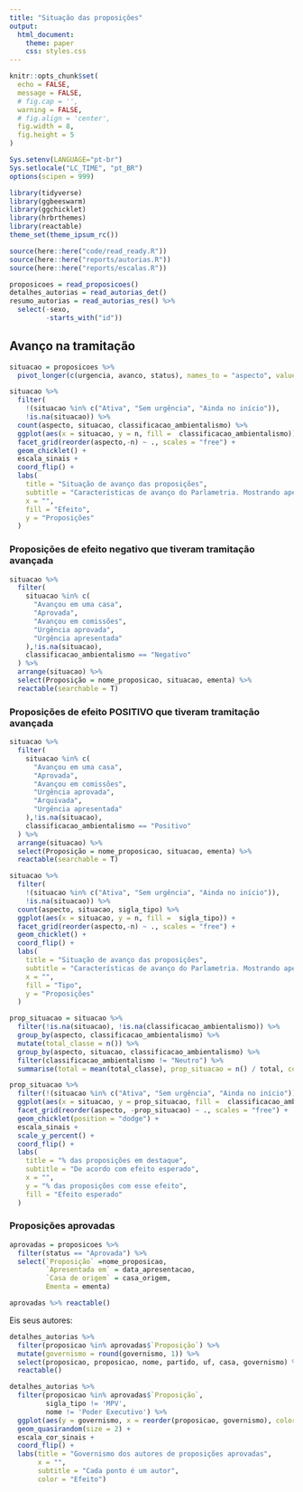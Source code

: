 ```yaml
---
title: "Situação das proposições"
output:
  html_document:
    theme: paper
    css: styles.css
---
```


```r
knitr::opts_chunk$set(
  echo = FALSE,
  message = FALSE,
  # fig.cap = '',
  warning = FALSE,
  # fig.align = 'center',
  fig.width = 8,
  fig.height = 5
)

Sys.setenv(LANGUAGE="pt-br")
Sys.setlocale("LC_TIME", "pt_BR")
options(scipen = 999)
```

```r
library(tidyverse)
library(ggbeeswarm)
library(ggchicklet)
library(hrbrthemes)
library(reactable)
theme_set(theme_ipsum_rc())

source(here::here("code/read_ready.R"))
source(here::here("reports/autorias.R"))
source(here::here("reports/escalas.R"))
```

```r
proposicoes = read_proposicoes()
detalhes_autorias = read_autorias_det()
resumo_autorias = read_autorias_res() %>%  
  select(-sexo,
         -starts_with("id"))
```

## Avanço na tramitação

```r
situacao = proposicoes %>% 
  pivot_longer(c(urgencia, avanco, status), names_to = "aspecto", values_to = "situacao") 
```


```r
situacao %>%
  filter(
    !(situacao %in% c("Ativa", "Sem urgência", "Ainda no início")),
    !is.na(situacao)) %>%
  count(aspecto, situacao, classificacao_ambientalismo) %>%
  ggplot(aes(x = situacao, y = n, fill =  classificacao_ambientalismo)) +
  facet_grid(reorder(aspecto,-n) ~ ., scales = "free") +
  geom_chicklet() +
  escala_sinais +
  coord_flip() +
  labs(
    title = "Situação de avanço das proposições",
    subtitle = "Características de avanço do Parlametria. Mostrando apenas proposições que avançaram.",
    x = "",
    fill = "Efeito",
    y = "Proposições"
  )
```

### Proposições de efeito negativo que tiveram tramitação avançada

```r
situacao %>%
  filter(
    situacao %in% c(
      "Avançou em uma casa",
      "Aprovada",
      "Avançou em comissões",
      "Urgência aprovada", 
      "Urgência apresentada"
    ),!is.na(situacao),
    classificacao_ambientalismo == "Negativo"
  ) %>%
  arrange(situacao) %>% 
  select(Proposição = nome_proposicao, situacao, ementa) %>% 
  reactable(searchable = T)
```

### Proposições de efeito POSITIVO que tiveram tramitação avançada

```r
situacao %>%
  filter(
    situacao %in% c(
      "Avançou em uma casa",
      "Aprovada",
      "Avançou em comissões",
      "Urgência aprovada", 
      "Arquivada",
      "Urgência apresentada"
    ),!is.na(situacao),
    classificacao_ambientalismo == "Positivo"
  ) %>%
  arrange(situacao) %>% 
  select(Proposição = nome_proposicao, situacao, ementa) %>% 
  reactable(searchable = T)
```



```r
situacao %>%
  filter(
    !(situacao %in% c("Ativa", "Sem urgência", "Ainda no início")),
    !is.na(situacao)) %>%
  count(aspecto, situacao, sigla_tipo) %>%
  ggplot(aes(x = situacao, y = n, fill =  sigla_tipo)) +
  facet_grid(reorder(aspecto,-n) ~ ., scales = "free") +
  geom_chicklet() +
  coord_flip() +
  labs(
    title = "Situação de avanço das proposições",
    subtitle = "Características de avanço do Parlametria. Mostrando apenas proposições que avançaram.",
    x = "",
    fill = "Tipo",
    y = "Proposições"
  )
```

```r
prop_situacao = situacao %>% 
  filter(!is.na(situacao), !is.na(classificacao_ambientalismo)) %>% 
  group_by(aspecto, classificacao_ambientalismo) %>% 
  mutate(total_classe = n()) %>% 
  group_by(aspecto, situacao, classificacao_ambientalismo) %>% 
  filter(classificacao_ambientalismo != "Neutro") %>% 
  summarise(total = mean(total_classe), prop_situacao = n() / total, count_situacao = n())

prop_situacao %>% 
  filter(!(situacao %in% c("Ativa", "Sem urgência", "Ainda no início"))) %>% 
  ggplot(aes(x = situacao, y = prop_situacao, fill =  classificacao_ambientalismo)) + 
  facet_grid(reorder(aspecto, -prop_situacao) ~ ., scales = "free") + 
  geom_chicklet(position = "dodge") + 
  escala_sinais + 
  scale_y_percent() + 
  coord_flip() + 
  labs(
    title = "% das proposições em destaque", 
    subtitle = "De acordo com efeito esperado", 
    x = "", 
    y = "% das proposições com esse efeito", 
    fill = "Efeito esperado"
  )
```


### Proposições aprovadas

```r
aprovadas = proposicoes %>%
  filter(status == "Aprovada") %>%
  select(`Proposição` =nome_proposicao, 
         `Apresentada em` = data_apresentacao, 
         `Casa de origem` = casa_origem, 
         Ementa = ementa)

aprovadas %>% reactable()
```

Eis seus autores:

```r
detalhes_autorias %>% 
  filter(proposicao %in% aprovadas$`Proposição`) %>% 
  mutate(governismo = round(governismo, 1)) %>% 
  select(proposicao, proposicao, nome, partido, uf, casa, governismo) %>%
  reactable()
```

```r
detalhes_autorias %>%
  filter(proposicao %in% aprovadas$`Proposição`, 
         sigla_tipo != 'MPV', 
         nome != 'Poder Executivo') %>%
  ggplot(aes(y = governismo, x = reorder(proposicao, governismo), color = classificacao_ambientalismo)) +
  geom_quasirandom(size = 2) + 
  escala_cor_sinais + 
  coord_flip() + 
  labs(title = "Governismo dos autores de proposições aprovadas", 
       x = "", 
       subtitle = "Cada ponto é um autor",
       color = "Efeito")
```
